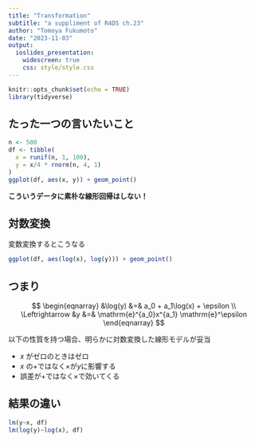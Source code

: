 ```yaml
---
title: "Transformation"
subtitle: "a suppliment of R4DS ch.23"
author: "Tomoya Fukumoto"
date: "2023-11-03"
output:
  ioslides_presentation:
    widescreen: true 
    css: style/style.css
---
```


```r
knitr::opts_chunk$set(echo = TRUE)
library(tidyverse)
```

## たった一つの言いたいこと
```r
n <- 500
df <- tibble(
  x = runif(n, 1, 100),
  y = x/4 * rnorm(n, 4, 1)
)
ggplot(df, aes(x, y)) + geom_point()
```

**こういうデータに素朴な線形回帰はしない！**

## 対数変換
変数変換するとこうなる
```r
ggplot(df, aes(log(x), log(y))) + geom_point()
```

## つまり
$$
\begin{eqnarray}
&\log(y) &=& a_0 + a_1\log(x) + \epsilon \\
\Leftrightarrow &y &=& \mathrm{e}^{a_0}x^{a_1} \mathrm{e}^\epsilon
\end{eqnarray}
$$

以下の性質を持つ場合、明らかに対数変換した線形モデルが妥当

- $x$ がゼロのときはゼロ
- $x$ の$+$ではなく$\times$が$y$に影響する
- 誤差が$+$ではなく$\times$で効いてくる

## 結果の違い{.columns-2}
```r
lm(y~x, df)
lm(log(y)~log(x), df) 
```